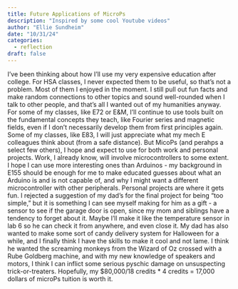 ```yaml
---
title: Future Applications of MicroPs
description: "Inspired by some cool Youtube videos"
author: "Ellie Sundheim"
date: "10/31/24"
categories:
  - reflection
draft: false
---
```

I've been thinking about how I'll use my very expensive education after college. For HSA classes, I never expected them to be useful, so that's not a problem. Most of them I enjoyed in the moment. I still pull out fun facts and make random connections to other topics and sound well-rounded when I talk to other people, and that's all I wanted out of my humanities anyway. For some of my classes, like E72 or E&M, I'll continue to use tools built on the fundamental concepts they teach, like Fourier series and magnetic fields, even if I don't necessarily develop them from first principles again. Some of my classes, like E83, I will just appreciate what my mech E colleagues think about (from a safe distance). But MicoPs (and perahps a select few others), I hope and expect to use for both work and personal projects. Work, I already know, will involve microcontrollers to some extent. I hope I can use more interesting ones than Arduinos - my background in E155 should be enough for me to make educated guesses about what an Arduino is and is not capable of, and why I might want a different microcontroller with other peripherals. Personal projects are where it gets fun. I rejected a suggestion of my dad's for the final project for being "too simple," but it is something I can see myself making for him as a gift - a sensor to see if the garage door is open, since my mom and siblings have a tendency to forget about it. Maybe I'll make it like the temperature sensor in lab 6 so he can check it from anywhere, and even close it. My dad has also wanted to make some sort of candy delivery system for Halloween for a while, and I finally think I have the skills to make it cool and not lame. I think he wanted the screaming monkeys from the Wizard of Oz crossed with a Rube Goldberg machine, and with my new knowledge of speakers and motors, I think I can inflict some serious pyschic damage on unsuspecting trick-or-treaters. Hopefully, my $80,000/18 credits * 4 credits = 17,000 dollars of microPs tuition is worth it.
